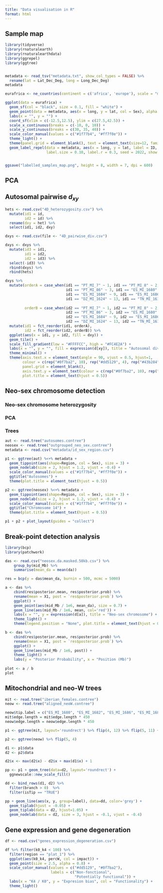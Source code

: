 ```yaml
---
title: "Data visualisation in R"
format: html
---
```


## Sample map 

```r
library(tidyverse)
library(rnaturalearth)
library(rnaturalearthdata)
library(ggrepel)
library(ggtree)


metadata <- read_tsv("metadata.txt", show_col_types = FALSE) %>%
  rename(lat = Lat_Dec_Deg, long = Long_Dec_Deg)
metadata

eurafrica <- ne_countries(continent = c('africa', 'europe'), scale = "medium", returnclass = "sf")

ggplot(data = eurafrica) +
  geom_sf(col = "black", size = 0.1, fill = "white") +
  geom_point(data = metadata, aes(x = long, y = lat, col = Sex), alpha = 4/10, size = 4) +
  labs(x = "", y = "") +
  coord_sf(xlim = c(-12.5,12.5), ylim = c(27.5,42.5)) +
  scale_x_continuous(breaks = c(-10, 0, 10)) +
  scale_y_continuous(breaks = c(30, 35, 40)) +
  scale_color_manual(values = c("#1f77b4", "#ff7f0e")) + 
  theme_light() +
  theme(panel.grid = element_blank(), text = element_text(size=12, family="CM Roman")) +
  geom_label_repel(data = metadata, aes(x = long, y = lat, label = ID, col = Sex), 
                   label.size = 0.10, label.r = 0.3, seed = 2022, show.legend = FALSE, box.padding = 0.75)


ggsave("labelled_samples_map.png", height = 8, width = 7, dpi = 600)
```


## PCA




## Autosomal pairwise $d_{xy}$

```r
hets <- read.csv("4D_heterozygosity.csv") %>%
  mutate(id1 = id,
         id2 = id) %>%
  rename(dxy = het) %>%
  select(id1, id2, dxy)

dxys <- read.csv(file <- "4D_pairwise_div.csv")

dxys <- dxys %>%
  mutate(id3 = id1, 
         id1 = id2,
         id2 = id3) %>%
  select(-id3) %>%
  rbind(dxys) %>%
  rbind(hets)

dxys %>%
  mutate(orderA = case_when(id1 == "PT_MI_7" ~ 1, id1 == "PT_MI_8" ~ 2, id1 == "PT_MI_61" ~ 4, id1 == "ES_MI_1647" ~ 8,
                            id1 == "PT_MI_86" ~ 3, id1 == "ES_MI_1680" ~ 6, id1 == "ES_MI_1682" ~ 7, id1 == "ES_MI_1683" ~ 5, 
                            id1 == "ES_MI_1684" ~ 9, id1 == "ES_MI_1686" ~ 10, id1 == "DZ_MI_1681" ~ 11, id1 == "DZ_MI_1685" ~ 12,
                            id1 == "DZ_MI_1624" ~ 13, id1 == "TN_MI_1619" ~ 14, id1 == "MA_MI_1620" ~ 15),
         
         orderB = case_when(id2 == "PT_MI_7" ~ 1, id2 == "PT_MI_8" ~ 2, id2 == "PT_MI_61" ~ 4, id2 == "ES_MI_1647" ~ 8,
                            id2 == "PT_MI_86" ~ 3, id2 == "ES_MI_1680" ~ 6, id2 == "ES_MI_1682" ~ 7, id2 == "ES_MI_1683" ~ 5, 
                            id2 == "ES_MI_1684" ~ 9, id2 == "ES_MI_1686" ~ 10, id2 == "DZ_MI_1681" ~ 11, id2 == "DZ_MI_1685" ~ 12,
                            id2 == "DZ_MI_1624" ~ 13, id2 == "TN_MI_1619" ~ 14, id2 == "MA_MI_1620" ~ 15)) %>%
  mutate(id1 = fct_reorder(id1, orderA),
         id2 = fct_reorder(id2, orderB)) %>%
  ggplot(aes(x = id1, y = id2, fill = dxy)) +
  geom_tile() +
  scale_fill_gradient(low = "#FFFFCC", high = "#FC4E2A") +
  labs(x = "", y = "", fill = expression(d[xy]), title = "Autosomal divergence at 4D sites") +
  theme_minimal() +
  theme(axis.text.x = element_text(angle = 90, vjust = 0.5, hjust=1, 
        colour = c(rep("#0f7ba2", 10), rep("#dd5129", 4), rep("#43b284", 1))), 
        panel.grid = element_blank(), 
        axis.text.y = element_text(colour = c(rep("#0f7ba2", 10), rep("#dd5129", 4), rep("#43b284", 1))),
        plot.title = element_text(hjust = 0.5))
```


## Neo-sex chromosome detection

### Neo-sex chromosome heterozygosity

### PCA


### Trees

```r
aut <- read.tree("autosomes.contree")
neosex <- read.tree("outgrouped_neo_sex.contree")
metadata <- read.csv("metadata/id_sex_region.csv")

p1 <- ggtree(aut) %<+% metadata +
  geom_tippoint(aes(shape=Region, col = Sex), size = 3) +
  geom_nodelab(size = 2, hjust = 1.2, vjust = -0.4) +
  scale_color_manual(values = c("#1f77b4", "#ff7f0e")) +
  ggtitle("Autosomes") +
  theme(plot.title = element_text(hjust = 0.5))

p2 <- ggtree(neosex) %<+% metadata +
  geom_tippoint(aes(shape=Region, col = Sex), size = 3) +
  geom_nodelab(size = 2, hjust = 1.2, vjust = -0.4) +
  scale_color_manual(values = c("#1f77b4", "#ff7f0e")) +
  ggtitle("Chromosome 14") +
  theme(plot.title = element_text(hjust = 0.5))

p1 + p2 + plot_layout(guides = "collect")
```


## Break-point detection analysis

```r
library(bcp)
library(patchwork)

das <- read.csv("neosex.da.masked.50kb.csv") %>%
    group_by(mid_Mb) %>%
    summarise(mean_da = mean(da))

res = bcp(y = das$mean_da, burnin = 500, mcmc = 5000)

a <- das %>%
    cbind(res$posterior.mean, res$posterior.prob) %>%
    rename(mean = X1, post = `res$posterior.prob`) %>%
    ggplot() +
    geom_point(aes(mid_Mb / 1e6, mean_da), size = 0.7) +
    geom_line(aes(mid_Mb / 1e6, mean, col='red')) +
    labs(x = "", y = expression(d[a]), title = "Neo-sex chromosome") +
    theme_light() + 
    theme(legend.position = "None", plot.title = element_text(hjust = 0.5))

b <- das %>%
    cbind(res$posterior.mean, res$posterior.prob) %>%
    rename(mean = X1, post = `res$posterior.prob`) %>%
    ggplot() +
    geom_line(aes(mid_Mb / 1e6, post)) +
    theme_light() + 
    labs(y = "Posterior Probability", x = "Position (Mb)")
    
plot <- a / b
plot
```


## Mitochondrial and neo-W trees

```r
mit <- read.tree("iberian_females.contree")
neow <- read.tree("aligned_neoW.contree")

neow$tip.label = c("ES_MI_1680", "ES_MI_1682", "ES_MI_1686", "ES_MI_1683", "PT_MI_61", "PT_MI_86", "ES_MI_1684")
mit$edge.length = mit$edge.length * 450
neow$edge.length = neow$edge.length * 450

p1 <- ggtree(mit, layout='roundrect') %>% flip(4, 12) %>% flip(5, 11) +  geom_nodelab(size = 3, hjust = 1.2, vjust = -0.4)

p2 <- ggtree(neow) %>% flip(5, 4)

d1 <- p1$data
d2 <- p2$data

d2$x <- max(d2$x) - d2$x + max(d1$x) + 1

pp <- p1 + geom_tree(data=d2, layout='roundrect') +      
  ggnewscale::new_scale_fill()

dd <- bind_rows(d1, d2) %>%
  filter(branch > 0)  %>%
  filter(isTip == "TRUE")

pp + geom_line(aes(x, y, group=label), data=dd, color='grey') +
  geom_tiplab(hjust = -0.05) +
  geom_tiplab(data = d2, hjust=1.05) +
  geom_nodelab(data = d2, size = 3, hjust = -0.1, vjust = -0.4)
```

## Gene expression and gene degeneration

```r
df <- read.csv("genes_expression_degeneration.csv")

df %>% filter(k0_k4 < 100) %>%
  filter(region == "plat_1") %>%
  ggplot(aes(k0_k4, percW, col = impact)) +
  geom_point(size = 2.5, alpha = 0.8) +
  scale_color_manual(values = c("#dd5129", "#0f7ba2"),
                     labels = c("Non-fonctional",
                                "Potentially functional")) +
  labs(x = "K4 / K0", y = "Expresion bias", col = "Functionality") + 
  theme_light()
```
